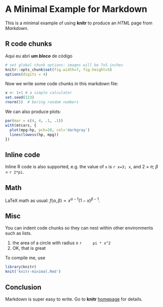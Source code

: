 # A Minimal Example for Markdown

This is a minimal example of using **knitr** to produce an _HTML_ page from _Markdown_.

## R code chunks

Aqui eu abri ***um bloco*** de código

```r
# set global chunk options: images will be 7x5 inches
knitr::opts_chunk$set(fig.width=7, fig.height=5)
options(digits = 4)
```

Now we write some code chunks in this markdown file:


```r
x <- 1+1 # a simple calculator
set.seed(123)
rnorm(5)  # boring random numbers
```

We can also produce plots:

```r
par(mar = c(4, 4, .1, .1))
with(mtcars, {
  plot(mpg~hp, pch=20, col='darkgray')
  lines(lowess(hp, mpg))
})
```

## Inline code

Inline R code is also supported, e.g. the value of `x` is `r x=3; x`, and 2 &times; $\pi$; $\beta$
= `r 2*pi`.

## Math

LaTeX math as usual: $f(\alpha, \beta) \propto x^{\alpha-1}(1-x)^{\beta-1}$.

## Misc

You can indent code chunks so they can nest within other environments such as lists.

1. the area of a circle with radius x
    ```r
    pi * x^2
    ```
2. OK, that is great

To compile me, use

```r
library(knitr)
knit('knitr-minimal.Rmd')
```

## Conclusion

Markdown is super easy to write. Go to **knitr** [homepage](http://yihui.name/knitr) for details.